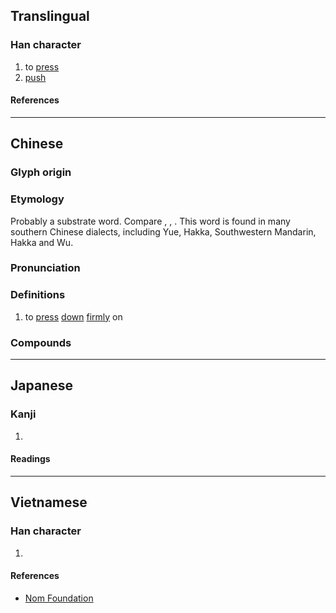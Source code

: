 {{also|揿}}
{{character info/new}}
==Translingual==

===Han character===
{{Han char|rn=64|rad=手|as=12|sn=15|four=57080|canj=QCNO|ids=⿰扌欽}}

# to [[press]]
# [[push]]

====References====
{{Han ref|kx=0457.161|dkj=12771|hdz=31960.090|uh=64B3}}

----

==Chinese==
{{zh-forms|s=揿|alt=㩒,搇}}

===Glyph origin===
{{Han etym}}
{{Han compound|扌|欽|c1=s|c2=p|t1=hand|ls=psc}}

===Etymology===
Probably a {{der|yue|qfa-tak}} substrate word. Compare {{cog|th|ข่ม||to press something down}}, {{cog|za|gaemh||to press downwards}}, {{cog|onb|xɔm⁴||to press}}. This word is found in many southern Chinese dialects, including Yue, Hakka, Southwestern Mandarin, Hakka and Wu.

===Pronunciation===
{{zh-pron
|m=qìn
|c=gam6
|c-t=gim5
|h=pfs=khim;gd=kim4
|w=2qin
|mc=y
|oc=y
|cat=v
}}

===Definitions===
{{zh-hanzi}}

# {{lb|zh|Cantonese}} to [[press]] [[down]] [[firmly]] on <!--using the hands/fingers?-->

===Compounds===
{{zh-der|撳倒|撳頭低}}

----

==Japanese==

===Kanji===
{{ja-kanji|grade=|rs=手12}}

# {{defn|lang=ja|sort=手12}}

====Readings====
{{ja-readings
|on=きん
|kun=おさえる
}}

----

==Vietnamese==

===Han character===
{{vi-readings|rs=手12|reading=[[khấm]], [[khẩm]]}}

# {{defn|lang=vi|sort=手12}}

====References====
* [http://nomfoundation.org/common/nom_details.php?codepoint=64b3 Nom Foundation]